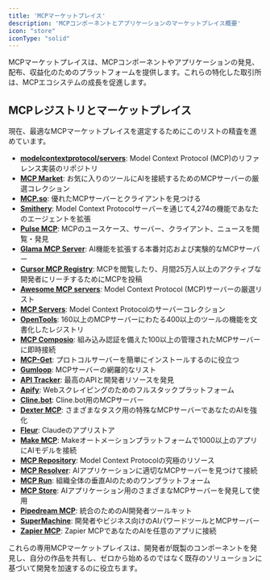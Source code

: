 ```yaml
---
title: 'MCPマーケットプレイス'
description: 'MCPコンポーネントとアプリケーションのマーケットプレイス概要'
icon: "store"
iconType: "solid"
---
```


MCPマーケットプレイスは、MCPコンポーネントやアプリケーションの発見、配布、収益化のためのプラットフォームを提供します。これらの特化した取引所は、MCPエコシステムの成長を促進します。

## <Icon icon="star" iconType="solid" /> MCPレジストリとマーケットプレイス

<Note>
現在、最適なMCPマーケットプレイスを選定するためにこのリストの精査を進めています。
</Note>

- [**modelcontextprotocol/servers**](https://github.com/modelcontextprotocol/servers): Model Context Protocol (MCP)のリファレンス実装のリポジトリ
- [**MCP Market**](https://mcpmarket.com): お気に入りのツールにAIを接続するためのMCPサーバーの厳選コレクション
- [**MCP.so**](https://mcp.so): 優れたMCPサーバーとクライアントを見つける
- [**Smithery**](https://smithery.ai): Model Context Protocolサーバーを通じて4,274の機能であなたのエージェントを拡張
- [**Pulse MCP**](https://www.pulsemcp.com): MCPのユースケース、サーバー、クライアント、ニュースを閲覧・発見
- [**Glama MCP Server**](https://glama.ai/mcp/servers): AI機能を拡張する本番対応および実験的なMCPサーバー
- [**Cursor MCP Registry**](https://cursor.directory/mcp): MCPを閲覧したり、月間25万人以上のアクティブな開発者にリーチするためにMCPを投稿
- [**Awesome MCP servers**](https://github.com/punkpeye/awesome-mcp-servers): Model Context Protocol (MCP)サーバーの厳選リスト
- [**MCP Servers**](https://mcpservers.org): Model Context Protocolのサーバーコレクション
- [**OpenTools**](https://opentools.com/registry): 160以上のMCPサーバーにわたる400以上のツールの機能を文書化したレジストリ
- [**MCP Composio**](https://mcp.composio.dev): 組み込み認証を備えた100以上の管理されたMCPサーバーに即時接続
- [**MCP-Get**](https://mcp-get.com): プロトコルサーバーを簡単にインストールするのに役立つ
- [**Gumloop**](https://www.gumloop.com/mcp): MCPサーバーの網羅的なリスト
- [**API Tracker**](https://apitracker.com): 最高のAPIと開発者リソースを発見
- [**Apify**](https://apify.com): Webスクレイピングのためのフルスタックプラットフォーム
- [**Cline.bot**](https://cline.bot/mcp-marketplace): Cline.bot用のMCPサーバー
- [**Dexter MCP**](https://www.dextermcp.net): さまざまなタスク用の特殊なMCPサーバーであなたのAIを強化
- [**Fleur**](https://www.fleurmcp.com): Claudeのアプリストア
- [**Make MCP**](https://developers.make.com/mcp-server): Makeオートメーションプラットフォームで1000以上のアプリにAIモデルを接続
- [**MCP Repository**](https://mcprepository.com): Model Context Protocolの究極のリソース
- [**MCP Resolver**](https://mcpresolver.com): AIアプリケーションに適切なMCPサーバーを見つけて接続
- [**MCP Run**](https://www.mcp.run): 組織全体の垂直AIのためのワンプラットフォーム
- [**MCP Store**](http://mcpstore.co): AIアプリケーション用のさまざまなMCPサーバーを発見して使用
- [**Pipedream MCP**](https://mcp.pipedream.com): 統合のためのAI開発者ツールキット
- [**SuperMachine**](https://supermachine.ai): 開発者やビジネス向けのAIパワードツールとMCPサーバー
- [**Zapier MCP**](https://zapier.com/mcp): Zapier MCPであなたのAIを任意のアプリに接続

これらの専用MCPマーケットプレイスは、開発者が既製のコンポーネントを発見し、自分の作品を共有し、ゼロから始めるのではなく既存のソリューションに基づいて開発を加速するのに役立ちます。 